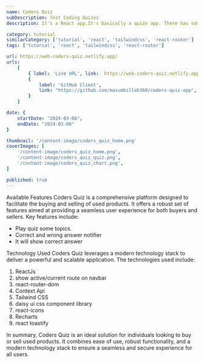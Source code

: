 ```yaml
---
name: Coders Quiz
subDescription: Test Coding Quizes
description: It's a React app.It's basically a quize app. There has some options and user can select an option. If answer is correct or wrong this app will notify you. You can choose option and app will be notify you this answer is correct or wrong. You can see correct answer also.

category: tutorial
similarCategory: ['tutorial', 'react', 'tailwindcss', 'react-router']
tags: ['tutorial', 'react', 'tailwindcss', 'react-router']

url: https://web-coders-quiz.netlify.app/
urls:
    [
        { label: 'Live URL', link:  https://web-coders-quiz.netlify.app/ },
        {
            label: 'GitHub Client',
            link: "https://github.com/masumbillah360/coders-quiz-app",
        }
    ]

date: {
    startDate: "2024-03-06",
    endDate: "2024-03-06"
}

thumbnail: '/content-image/coders_quiz_home.png'
coverImages: [
    '/content-image/coders_quiz_home.png',
    '/content-image/coders_quiz_quiz.png',
    '/content-image/coders_quiz_chart.png',
]

published: true
---
```


<Heading typo="h2">Available Features</Heading>
<Paragraph>
    Coders Quiz is a comprehensive platform designed to facilitate the buying
    and selling of used products. It offers a robust set of features aimed at
    providing a seamless user experience for both buyers and sellers. Key
    features include:
</Paragraph>
<ul>
    <li>Play quiz some topics.</li>
    <li>Correct and wrong answer notifier</li>
    <li>It will show correct answer</li>
</ul>


<Heading typo="h2">Technology Used</Heading>
<Paragraph>
    Coders Quiz leverages a modern technology stack to deliver a powerful and
    scalable application. The technologies used include:
</Paragraph>
<ol>
    <li>ReactJs</li>
    <li>show active/current route on navbar</li>
    <li>react-router-dom</li>
    <li>Context Api</li>
    <li>Tailwind CSS</li>
    <li>daisy ui css component library</li>
    <li>react-icons</li>
    <li>Recharts</li>
    <li>react toastify</li>
</ol>

<Paragraph>
    In summary, Coders Quiz is an ideal solution for individuals looking to buy
    or sell used products. It combines ease of use, robust functionality, and a
    modern technology stack to ensure a seamless and secure experience for all
    users.
</Paragraph>
